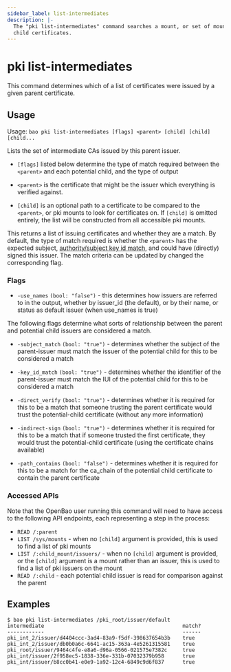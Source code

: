 ```yaml
---
sidebar_label: list-intermediates
description: |-
  The "pki list-intermediates" command searches a mount, or set of mounts for
  child certificates.
---
```


# pki list-intermediates

This command determines which of a list of certificates were issued by a given
parent certificate.

## Usage

Usage: `bao pki list-intermediates [flags] <parent> [child] [child] [child...`

Lists the set of intermediate CAs issued by this parent issuer.

- `[flags]` listed below determine the type of match required between the `<parent>`
  and each potential child, and the type of output

- `<parent>` is the certificate that might be the issuer which everything is
  verified against.

- `[child]` is an optional path to a certificate to be compared to the `<parent>`,
  or pki mounts to look for certificates on. If `[child]` is omitted entirely, the
  list will be constructed from all accessible pki mounts.

This returns a list of issuing certificates and whether they are a match.
By default, the type of match required is whether the `<parent>` has the
expected subject, [authority/subject key id match](https://datatracker.ietf.org/doc/html/rfc5280#section-4.2.1.1), and could have (directly) signed this issuer.
The match criteria can be updated by changed the corresponding flag.

### Flags

- `-use_names` `(bool: "false")` - this determines how issuers are referred to
  in the output, whether by issuer_id (the default), or by their name, or status
  as default issuer (when use_names is true)

The following flags determine what sorts of relationship between the parent and
potential child issuers are considered a match.

- `-subject_match` `(bool: "true")` - determines whether the subject of the
  parent-issuer must match the issuer of the potential child for this to be
  considered a match

- `-key_id_match` `(bool: "true")` - determines whether the identifier of the
  parent-issuer must match the IUI of the potential child for this to be
  considered a match

- `-direct_verify` `(bool: "true")` - determines whether it is required for this
  to be a match that someone trusting the parent certificate would trust the
  potential-child certificate (without any more information)

- `-indirect-sign` `(bool: "true")` - determines whether it is required for this
  to be a match that if someone trusted the first certificate, they would trust
  the potential-child certificate (using the certificate chains available)

- `-path_contains` `(bool: "false")` - determines whether it is required for
  this to be a match for the ca_chain of the potential child certificate to
  contain the parent certificate

### Accessed APIs

Note that the OpenBao user running this command will need to have access to the
following API endpoints, each representing a step in the process:

- `READ /:parent`
- `LIST /sys/mounts` - when no `[child]` argument is provided, this is used to
find a list of pki mounts
- `LIST /:child_mount/issuers/` - when no `[child]` argument is provided, or the
`[child]` argument is a mount rather than an issuer, this is used to find a list
of pki issuers on the mount
- `READ /:child` - each potential child issuer is read for comparison against
the parent

## Examples

```shell-session
$ bao pki list-intermediates /pki_root/issuer/default
intermediate                                             match?
------------                                             ------
pki_int_2/issuer/d4404ccc-3ad4-83a9-f5df-398637654b3b    true
pki_int_2/issuer/db0b0a6c-6641-ac15-363a-4e5261315581    true
pki_root/issuer/9464c4fe-e8a6-d96a-0566-021575e7382c     true
pki_int/issuer/2f958ec5-1838-336e-331b-07032379b958      true
pki_int/issuer/b8cc0b41-e0e9-1a92-12c4-6849c9d6f837      true
```

